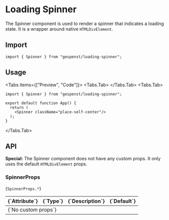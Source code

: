 
# Loading Spinner

The Spinner component is used to render a spinner that indicates a loading
state. It is a wrapper around native `HTMLDivElement`.

## Import

```tsx
import { Spinner } from "gespenst/loading-spinner";
```

## Usage

<Tabs items={["Preview", "Code"]}>
  <Tabs.Tab>
    <Card className="grid">
      <Spinner className="place-self-center"/>
    </Card>
  </Tabs.Tab>
  <Tabs.Tab>
```tsx
import { Spinner } from "gespenst/loading-spinner";

export default function App() {
  return (
    <Spinner className="place-self-center"/>
  );
}
 ```
  </Tabs.Tab>
</Tabs>

## API

**Special:** The Spinner component does not have any custom props. It only uses
the default `HTMLDivElement` props.

### SpinnerProps

<Text large className="mt-2">{`SpinnerProps.*`}</Text>

<div className="mx-2">
  <Table>
    <THead>
      <TR>
        <TH className="border-transparent">{`Attribute`}</TH>
        <TH className="border-transparent">{`Type`}</TH>
        <TH className="border-transparent">{`Description`}</TH>
        <TH className="border-transparent">{`Default`}</TH>
      </TR>
    </THead>
    <TBody>
      <TR>
        <TD colSpan="4" className="border-transparent">{`No custom props`}</TD>
      </TR>
    </TBody>
  </Table>
</div>
